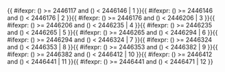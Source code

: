 <includeonly>{{ #ifexpr: ({{{1}}}) >= 2446117 and ({{{1}}}) < 2446146 | 1 }}{{ #ifexpr: ({{{1}}}) >= 2446146 and ({{{1}}}) < 2446176 | 2 }}{{ #ifexpr: ({{{1}}}) >= 2446176 and ({{{1}}}) < 2446206 | 3 }}{{ #ifexpr: ({{{1}}}) >= 2446206 and ({{{1}}}) < 2446235 | 4 }}{{ #ifexpr: ({{{1}}}) >= 2446235 and ({{{1}}}) < 2446265 | 5 }}{{ #ifexpr: ({{{1}}}) >= 2446265 and ({{{1}}}) < 2446294 | 6 }}{{ #ifexpr: ({{{1}}}) >= 2446294 and ({{{1}}}) < 2446324 | 7 }}{{ #ifexpr: ({{{1}}}) >= 2446324 and ({{{1}}}) < 2446353 | 8 }}{{ #ifexpr: ({{{1}}}) >= 2446353 and ({{{1}}}) < 2446382 | 9 }}{{ #ifexpr: ({{{1}}}) >= 2446382 and ({{{1}}}) < 2446412 | 10 }}{{ #ifexpr: ({{{1}}}) >= 2446412 and ({{{1}}}) < 2446441 | 11 }}{{ #ifexpr: ({{{1}}}) >= 2446441 and ({{{1}}}) < 2446471 | 12 }}</includeonly><noinclude>{{Chinese calendar/doc}}

[[Category:使用了分析程序的模板|{{PAGENAME}}]]

</noinclude>
